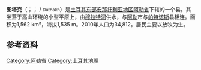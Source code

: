{{Infobox settlement
| name                    = Tutak
| image_skyline           = 
| image_caption           = 
| image_shield            = 
| pushpin_map             = Turkey
| latd  = 39 |latm  = 32 |lats  = 32 |latNS  = N
| longd = 42 |longm = 46 |longs = 18 |longEW = E
| coordinates_display     = inline,title
| coordinates_format      = dms
| subdivision_type        = 国家
| subdivision_name        = [[土耳其|土耳其]]
| subdivision_type1       = [[土耳其行政区划|省份]]
| subdivision_name1       = [[阿勒省|阿勒]]
| subdivision_type2       = 
| subdivision_name2       = 
| leader_party            = [[和平与民主党|和平与民主党]]
| leader_title            = 县长
| leader_name             = Fırat Öztürk
| leader_title1           = [[Kaymakam|Kaymakam]]
| leader_name1            = Gürbüz Saltaş
| elevation_m             = 
| area_footnotes          = {{Turkey district areas|SOURCE}}
| area_blank1_title       = District
| area_blank1_km2         = {{Turkey district areas|Ağrı|Tutak}}
| population_footnotes    = {{Turkey district populations|SOURCE|Ağrı}}
| population_urban        = {{Turkey district populations|Ağrı|Tutak|şehir}}
| population_as_of        = {{Turkey district populations|YEAR}}
| population_blank1_title = District
| population_blank1       = {{Turkey district populations|Ağrı|Tutak|toplam}}
| population_density_blank1_km2  = auto
| postal_code_type        = 邮政编码
| postal_code             = 04700
| website                 = {{URL| www.tutak.bel.tr | www.tutak.bel.tr }}
}}
'''图塔克'''（{{lang-tr|Tutak}}；{{lang-ku|Dutax}}；{{lang-hy|Դութախ}} / <small>Duthakh</small>）是[[土耳其|土耳其]][[东部安那托利亚地区|东部安那托利亚地区]][[阿勒省|阿勒省]]下辖的一个县。其坐落于高山环绕的小型平原上，由[[穆拉特河|穆拉特河]]供水，与[[阿勒|阿勒]]市与[[帕特诺斯|帕特诺斯]]县相连。面积为1,562 km²，海拔1,535 m。2010年人口为34,812。居民主要以放牧为生。

==参考资料==
{{reflist}}

{{Turkey-geo-stub}}

[[Category:阿勒省|Category:阿勒省]]
[[Category:土耳其地理|Category:土耳其地理]]